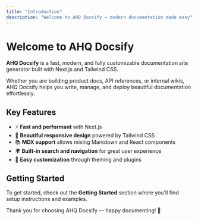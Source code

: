 ```yaml
---
title: "Introduction"
description: "Welcome to AHQ Docsify — modern documentation made easy"
---
```


# Welcome to AHQ Docsify

**AHQ Docsify** is a fast, modern, and fully customizable documentation site generator built with Next.js and Tailwind CSS.

Whether you are building product docs, API references, or internal wikis, AHQ Docsify helps you write, manage, and deploy beautiful documentation effortlessly.

## Key Features

- ⚡ **Fast and performant** with Next.js
- 🎨 **Beautiful responsive design** powered by Tailwind CSS
- 📚 **MDX support** allows mixing Markdown and React components
- 🌍 **Built-in search and navigation** for great user experience
- 🔧 **Easy customization** through theming and plugins

## Getting Started

To get started, check out the **Getting Started** section where you'll find setup instructions and examples.

Thank you for choosing AHQ Docsify — happy documenting! 🚀
